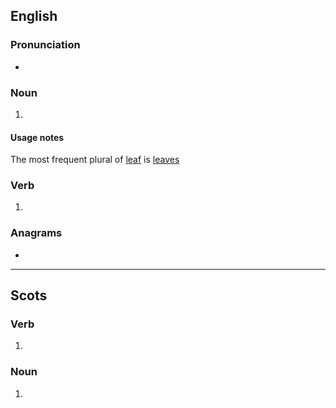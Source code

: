 {{also|Leafs}}
==English==

===Pronunciation===
* {{IPA|/liːfs/|lang=en}}

===Noun===
{{head|en|noun plural form}}

# {{lb|en|nonstandard}} {{plural of|leaf|lang=en}}

====Usage notes====
The most frequent plural of [[leaf]] is [[leaves]]

===Verb===
{{head|en|verb form}}

# {{en-third-person singular of|leaf}}

===Anagrams===
* {{anagrams|en|FALSE|alefs|false|fasel|feals|fleas|lefsa}}

----

==Scots==

===Verb===
{{head|sco|verb form}}

# {{sco-third-person singular of|leaf}}

===Noun===
{{head|sco|noun plural form}}

# {{plural of|leaf|lang=sco}}